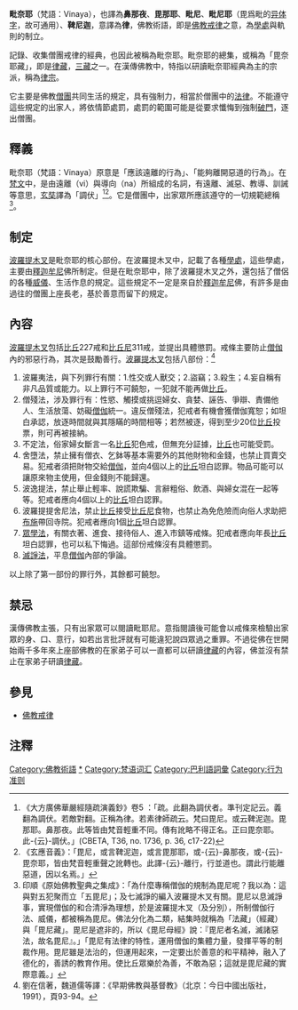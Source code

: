 {{佛教}}
'''毗奈耶'''（梵語：Vinaya），也譯為'''鼻那夜'''、'''毘那耶'''、'''毗尼'''、'''毗尼耶'''（毘爲毗的[[异体字|异体字]]，故可通用）、'''鞞尼迦'''，意譯為'''律'''，佛教術語，即是[[佛教戒律|佛教戒律]]之意，為[[學處|學處]]與軌則的制立。

記錄、收集僧團戒律的經典，也因此被稱為毗奈耶。毗奈耶的總集，或稱為「毘奈耶藏」，即是[[律藏|律藏]]，[[三藏|三藏]]之一。在漢傳佛教中，特指以研讀毗奈耶經典為主的宗派，稱為[[律宗|律宗]]。

它主要是佛教[[僧團|僧團]]共同生活的規定，具有強制力，相當於僧團中的[[法律|法律]]。不能遵守這些規定的出家人，將依情節處罰，處罰的範圍可能是從要求懺悔到強制[[破門|破門]]，逐出僧團。

== 釋義 ==
毗奈耶（梵語：Vinaya）原意是「應該遠離的行為」、「能夠離開惡道的行為」。在[[梵文|梵文]]中，是由遠離（vi）與導向（na）所組成的名詞，有遠離、滅惡、教導、訓誡等意思，[[玄奘|玄奘]]譯為「調伏」<ref>《大方廣佛華嚴經隨疏演義鈔》卷5 ：「疏。此翻為調伏者。準刊定記云。義翻為調伏。若敵對翻。正稱為律。若素律師疏云。梵曰毘尼。或云鞞泥迦。毘那耶。鼻那夜。此等皆由梵音輕重不同。傳有訛略不得正名。正曰毘奈耶。此-{云}-調伏。」(CBETA, T36, no. 1736, p. 36, c17-22)</ref><ref>《玄應音義》：「毘尼，或言鞞泥迦，或言毘那耶，或-{云}-鼻那夜，或-{云}-毘奈耶，皆由梵音輕重聲之訛轉也。此譯-{云}-離行，行並道也。謂此行能離惡道，因以名焉。」</ref>。它是僧團中，出家眾所應該遵守的一切規範總稱<ref>印順《原始佛教聖典之集成》：「為什麼專稱僧伽的規制為毘尼呢？我以為：這與對五犯聚而立「五毘尼」；及七滅諍的編入波羅提木叉有關。毘尼以息滅諍事，實現僧伽的和合清淨為理想，於是波羅提木叉（及分別），所制僧伽行法、威儀，都被稱為毘尼。佛法分化為二類，結集時就稱為「法藏」（經藏）與「毘尼藏」。毘尼是遮非的，所以《毘尼母經》說：『毘尼者名滅，滅諸惡法，故名毘尼』。」「毘尼有法律的特性，運用僧伽的集體力量，發揮平等的制裁作用。毘尼雖是法治的，但運用起來，一定要出於善意的和平精神，融入了德化的，善誘的教育作用。使比丘眾樂於為善，不敢為惡；這就是毘尼藏的實際意義。」</ref>。

==制定==
[[波羅提木叉|波羅提木叉]]是毗奈耶的核心部份。在波羅提木叉中，記載了各種[[學處|學處]]，這些學處，主要由[[釋迦牟尼|釋迦牟尼]]佛所制定。但是在毗奈耶中，除了波羅提木叉之外，還包括了僧侶的各種[[威儀|威儀]]、生活作息的規定。這些規定不一定是來自於[[釋迦牟尼|釋迦牟尼]]佛，有許多是由過往的僧團上座長老，基於善意而留下的規定。

==內容==
[[波羅提木叉|波羅提木叉]]包括[[比丘|比丘]]227戒和[[比丘尼|比丘尼]]311戒，並提出具體懲罰。戒條主要防止[[僧伽|僧伽]]內的邪惡行為，其次是鼓勵善行。[[波羅提木叉|波羅提木叉]]包括八部份：<ref>劉在信著，魏道儒等譯：《早期佛教與基督教》（北京：今日中國出版社，1991），頁93-94。</ref>
#波羅夷法，與下列罪行有關：1.性交或人獸交；2.盜竊；3.殺生；4.妄自稱有非凡品質或能力。以上罪行不可饒恕，一犯就不能再做[[比丘|比丘]]。
#僧殘法，涉及罪行有：性慾、觸摸或挑逗婦女、貪婪、誣告、爭辯、責備他人、生活放蕩、妨礙[[僧伽|僧伽]]統一。違反僧殘法，犯戒者有機會獲僧伽寬恕；如坦白承認，放逐時間就與其隱瞞的時間相等；若然被逐，得到至少20位[[比丘|比丘]]投票，則可再被接納。
#不定法，俗家婦女斷言一名[[比丘|比丘]]犯色戒，但無充分証據，[[比丘|比丘]]也可能受罰。
#舍墮法，禁止擁有僧衣、乞鉢等基本需要外的其他財物和金錢，也禁止買賣交易。犯戒者須把財物交給[[僧伽|僧伽]]，並向4個以上的[[比丘|比丘]]坦白認罪。物品可能可以讓原來物主使用，但金錢則不能歸還。
#波逸提法，禁止舉止輕率、說謊欺騙、言辭粗俗、飲酒、與婦女混在一起等等。犯戒者應向4個以上的[[比丘|比丘]]坦白認罪。
#波羅提提舍尼法，禁止[[比丘|比丘]]接受[[比丘尼|比丘尼]]食物，也禁止為免危險而向俗人求助把[[布施|布施]]帶回寺院。犯戒者應向1個[[比丘|比丘]]坦白認罪。
#[[眾學法|眾學法]]，有關衣著、進食、接待俗人、進入市鎮等戒條。犯戒者應向年長[[比丘|比丘]]坦白認罪，也可以私下悔過。這部份戒條沒有具體懲罰。
#[[滅諍法|滅諍法]]，平息[[僧伽|僧伽]]內部的爭論。

以上除了第一部份的罪行外，其餘都可饒恕。

== 禁忌 ==
漢傳佛教主張，只有出家眾可以閱讀毗耶尼。意指閱讀後可能會以戒條來檢驗出家眾的身、口、意行，如若出言批評就有可能違犯說四眾過之重罪。不過從佛在世開始兩千多年來上座部佛教的在家弟子可以一直都可以研讀[[律藏|律藏]]的內容，佛並沒有禁止在家弟子研讀[[律藏|律藏]]。

== 參見 ==
{{wikisource|佛學大辭典/毘奈耶}}
*[[佛教戒律|佛教戒律]]

== 注釋 ==
{{Reflist|2}}

{{DEFAULTSORT:Vinaya}}
[[Category:佛教術語|Category:佛教術語]]
[[Category:佛教戒律|*]]
[[Category:梵语词汇|Category:梵语词汇]]
[[Category:巴利語詞彙|Category:巴利語詞彙]]
[[Category:行为准则|Category:行为准则]]